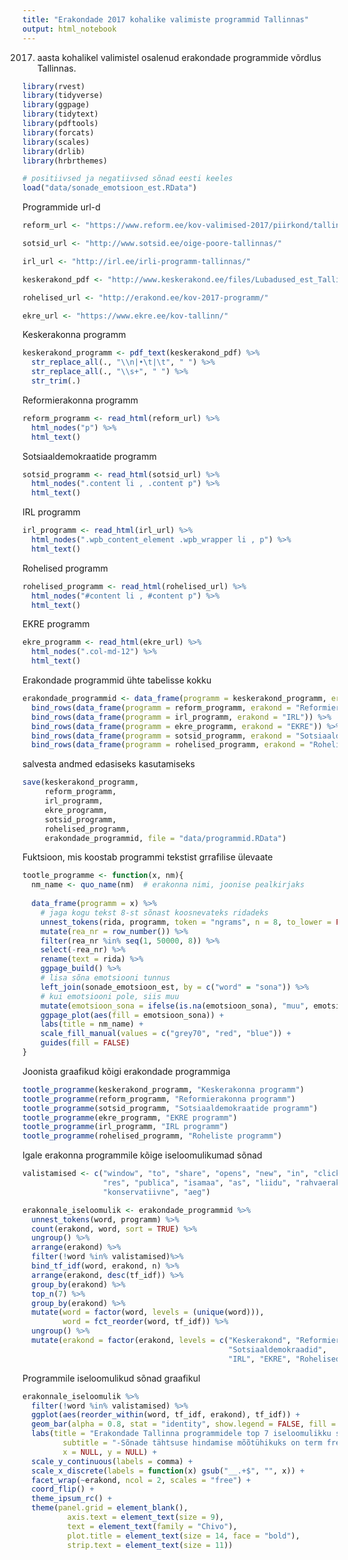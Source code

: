 ```yaml
---
title: "Erakondade 2017 kohalike valimiste programmid Tallinnas"
output: html_notebook
---
```


2017. aasta kohalikel valimistel osalenud erakondade programmide võrdlus Tallinnas. 
 
```r
library(rvest)
library(tidyverse)
library(ggpage)
library(tidytext)
library(pdftools)
library(forcats)
library(scales)
library(drlib)
library(hrbrthemes)

# positiivsed ja negatiivsed sõnad eesti keeles
load("data/sonade_emotsioon_est.RData")
```

Programmide url-d
```r
reform_url <- "https://www.reform.ee/kov-valimised-2017/piirkond/tallinn/tulevikutallinn"

sotsid_url <- "http://www.sotsid.ee/oige-poore-tallinnas/"

irl_url <- "http://irl.ee/irli-programm-tallinnas/"

keskerakond_pdf <- "http://www.keskerakond.ee/files/Lubadused_est_Tallinn.pdf"

rohelised_url <- "http://erakond.ee/kov-2017-programm/"

ekre_url <- "https://www.ekre.ee/kov-tallinn/"
```

Keskerakonna programm
```r
keskerakond_programm <- pdf_text(keskerakond_pdf) %>% 
  str_replace_all(., "\\n|•\t|\t", " ") %>% 
  str_replace_all(., "\\s+", " ") %>% 
  str_trim(.)
```

Reformierakonna programm
```r
reform_programm <- read_html(reform_url) %>% 
  html_nodes("p") %>% 
  html_text()
```

Sotsiaaldemokraatide programm
```r
sotsid_programm <- read_html(sotsid_url) %>% 
  html_nodes(".content li , .content p") %>% 
  html_text()
```

IRL programm
```r
irl_programm <- read_html(irl_url) %>% 
  html_nodes(".wpb_content_element .wpb_wrapper li , p") %>% 
  html_text()
```

Rohelised programm
```r
rohelised_programm <- read_html(rohelised_url) %>% 
  html_nodes("#content li , #content p") %>% 
  html_text()
```

EKRE programm
```r
ekre_programm <- read_html(ekre_url) %>% 
  html_nodes(".col-md-12") %>% 
  html_text()
```

Erakondade programmid ühte tabelisse kokku
```r
erakondade_programmid <- data_frame(programm = keskerakond_programm, erakond = "Keskerakond") %>% 
  bind_rows(data_frame(programm = reform_programm, erakond = "Reformierakond")) %>% 
  bind_rows(data_frame(programm = irl_programm, erakond = "IRL")) %>% 
  bind_rows(data_frame(programm = ekre_programm, erakond = "EKRE")) %>% 
  bind_rows(data_frame(programm = sotsid_programm, erakond = "Sotsiaaldemokraadid")) %>% 
  bind_rows(data_frame(programm = rohelised_programm, erakond = "Rohelised"))
```

salvesta andmed edasiseks kasutamiseks
```r
save(keskerakond_programm,
     reform_programm,
     irl_programm,
     ekre_programm,
     sotsid_programm,
     rohelised_programm,
     erakondade_programmid, file = "data/programmid.RData")
```


Fuktsioon, mis koostab programmi tekstist grrafilise ülevaate
```r
tootle_programme <- function(x, nm){
  nm_name <- quo_name(nm)  # erakonna nimi, joonise pealkirjaks
  
  data_frame(programm = x) %>% 
    # jaga kogu tekst 8-st sõnast koosnevateks ridadeks
    unnest_tokens(rida, programm, token = "ngrams", n = 8, to_lower = FALSE) %>% 
    mutate(rea_nr = row_number()) %>% 
    filter(rea_nr %in% seq(1, 50000, 8)) %>% 
    select(-rea_nr) %>% 
    rename(text = rida) %>% 
    ggpage_build() %>% 
    # lisa sõna emotsiooni tunnus
    left_join(sonade_emotsioon_est, by = c("word" = "sona")) %>% 
    # kui emotsiooni pole, siis muu
    mutate(emotsioon_sona = ifelse(is.na(emotsioon_sona), "muu", emotsioon_sona)) %>% 
    ggpage_plot(aes(fill = emotsioon_sona)) +
    labs(title = nm_name) +
    scale_fill_manual(values = c("grey70", "red", "blue")) +
    guides(fill = FALSE)
}
```

Joonista graafikud kõigi erakondade programmiga
```r
tootle_programme(keskerakond_programm, "Keskerakonna programm")
tootle_programme(reform_programm, "Reformierakonna programm")
tootle_programme(sotsid_programm, "Sotsiaaldemokraatide programm")
tootle_programme(ekre_programm, "EKRE programm")
tootle_programme(irl_programm, "IRL programm")
tootle_programme(rohelised_programm, "Roheliste programm")
```

Igale erakonna programmile kõige iseloomulikumad sõnad
```r
valistamised <- c("window", "to", "share", "opens", "new", "in", "click",
                  "res", "publica", "isamaa", "as", "liidu", "rahvaerakond",
                  "konservatiivne", "aeg")

erakonnale_iseloomulik <- erakondade_programmid %>% 
  unnest_tokens(word, programm) %>% 
  count(erakond, word, sort = TRUE) %>% 
  ungroup() %>% 
  arrange(erakond) %>%
  filter(!word %in% valistamised)%>% 
  bind_tf_idf(word, erakond, n) %>%
  arrange(erakond, desc(tf_idf)) %>%
  group_by(erakond) %>% 
  top_n(7) %>% 
  group_by(erakond) %>% 
  mutate(word = factor(word, levels = (unique(word))),
         word = fct_reorder(word, tf_idf)) %>%
  ungroup() %>% 
  mutate(erakond = factor(erakond, levels = c("Keskerakond", "Reformierakond",
                                              "Sotsiaaldemokraadid",
                                              "IRL", "EKRE", "Rohelised")))

```

Programmile iseloomulikud sõnad graafikul
```r
erakonnale_iseloomulik %>%
  filter(!word %in% valistamised) %>% 
  ggplot(aes(reorder_within(word, tf_idf, erakond), tf_idf)) +
  geom_bar(alpha = 0.8, stat = "identity", show.legend = FALSE, fill = "#feb24c") +
  labs(title = "Erakondade Tallinna programmidele top 7 iseloomulikku sõna",
         subtitle = "-Sõnade tähtsuse hindamise mõõtühikuks on term frequency–inverse document frequency",
         x = NULL, y = NULL) +
  scale_y_continuous(labels = comma) +
  scale_x_discrete(labels = function(x) gsub("__.+$", "", x)) +
  facet_wrap(~erakond, ncol = 2, scales = "free") +
  coord_flip() +
  theme_ipsum_rc() +
  theme(panel.grid = element_blank(),
          axis.text = element_text(size = 9),
          text = element_text(family = "Chivo"),
          plot.title = element_text(size = 14, face = "bold"),
          strip.text = element_text(size = 11))
```

